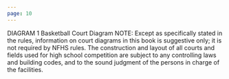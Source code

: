 ```yaml
---
page: 10
---
```


DIAGRAM 1 Basketball Court Diagram NOTE: Except as specifically stated in the rules, information on court diagrams in this book is suggestive only; it is not required by NFHS rules. The construction and layout of all courts and fields used for high school competition are subject to any controlling laws and building codes, and to the sound judgment of the persons in charge of the facilities.